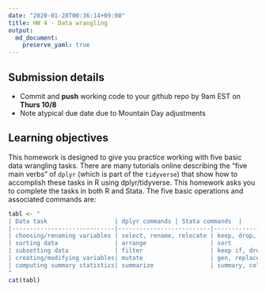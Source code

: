 ```yaml
---
date: "2020-01-28T00:36:14+09:00"
title: HW 4 - Data wrangling
output: 
  md_document:
    preserve_yaml: true
---
```


## Submission details

- Commit and **push** working code to your github repo by 9am EST on **Thurs 10/8**
- Note atypical due date due to Mountain Day adjustments

## Learning objectives

This homework is designed to give you practice working with five basic data wrangling tasks. There are many tutorials online describing the "five main verbs" of `dplyr` (which is part of the `tidyverse`) that show how to accomplish these tasks in R using dplyr/tidyverse. This homework asks you to complete the tasks in both R and Stata. The five basic operations and associated commands are:

```r
tabl <- "  
| Data task                   | dplyr commands | Stata commands  |
|-----------------------------|--------------------------|--------------------------|
| choosing/renaming variables | select, rename, relocate | keep, drop, rename, order|
| sorting data                | arrange                  | sort                     |
| subsetting data             | filter                   | keep if, drop if         |
| creating/modifying variables| mutate                   | gen, replace, egen       |
| computing summary statistics| summarize                | summary, collapse        |
"
cat(tabl) 
```
